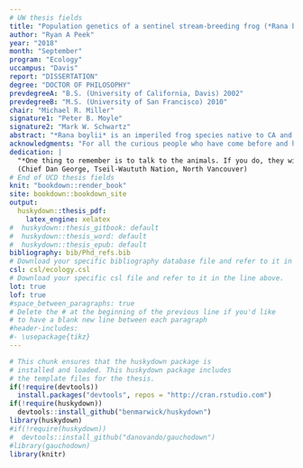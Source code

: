 ```yaml
---
# UW thesis fields
title: "Population genetics of a sentinel stream-breeding frog (*Rana boylii*)"
author: "Ryan A Peek"
year: "2018"
month: "September"
program: "Ecology"
uccampus: "Davis"
report: "DISSERTATION"
degree: "DOCTOR OF PHILOSOPHY"
prevdegreeA: "B.S. (University of California, Davis) 2002"
prevdegreeB: "M.S. (University of San Francisco) 2010"
chair: "Michael R. Miller"
signature1: "Peter B. Moyle"
signature2: "Mark W. Schwartz"
abstract: "*Rana boylii* is an imperiled frog species native to CA and OR, and it is currently designated as a species of special concern (CDFW) in the state of CA. It has been petitioned as candidate for federal (USFWS) and state (CDFW) listing. As a lotic breeding amphibian, *R. boylii* is tied closely to the local hydrology within the watersheds it inhabits. It is particularly sensitive to alterations to flow regimes. Future conservation of this species requires several crucial components, including establishing higher resolution watershed-level boundaries for populations across the species range,  delineation of distinct population segments that can be utilized in conservation management, and quantification of relative genomic health of these groups (i.e., genomic diversity,  measures of isolation, connectivity). We provide data on over 700 samples across the range of the species, identify six genomically distinct groups, as well as subdivision at local watershed scales. These data are congruent with other molecular data on *R. boylii*, although we identify and add individuals from the Feather watershed as a distinctive group, at both population and subpopulation scales. Quantification and comparison of genomic variation across populations indicates populations in the southern coast, southern Sierra Nevada, and Northern Sierra/Feather basin in California should have high prioritization in conservation efforts due to patterns of bottlenecking and low genomic diversity.    One major impact on *R. boylii* populations has been river regulation, or the hydrological alteration of flow by dams and diversions. River regulation has been implicated as a cause of fundamental changes to downstream aquatic ecosystems. Regulation changes the natural flow regime which may restrict population connectivity and decrease genetic diversity in some species. Since population connectivity and the maintenance of genetic diversity are fundamental drivers of long-term persistence, understanding the extent that river regulation impacts these critical attributes of genetic health is an important goal. Foothill yellow-legged frog (FYLF; *Rana boylii*) were historically abundant throughout many western rivers but have declined since the onset of regulation. However, the extent to which FYLF populations in regulated rivers are maintaining connectivity and genetic diversity is unknown. Here we use genetic methods to investigate the impacts of river regulation on FYLF to explore their potential for long-term persistence under continued regulation. We found FYLF in regulated rivers showed striking patterns of isolation and trajectories of genetic diversity loss relative to unregulated rivers. For example, river regulation explained the greatest amount of variance in population genetic differentiation compared with other covariates including geographic distance. Importantly, patterns of connectivity and genetic diversity loss were observed regardless of regulation level but were most prominent in locations with the greatest regulation intensity. Although our results do not bode well for long-term persistence of FYLF populations under current flow regulation regimes, they do highlight the power of genetic monitoring for assessing population health in aquatic organisms.    In addition, analyses of data on hybridization between *R. boylii* and *R. sierrae* in a single region of the Sierra Nevada of California is shown. Cross-breeding between species, or hybridization in vertebrates has generally been considered a rare occurrence. Hybridization between species may combine parental genotypes in ways that yield reproductively sterile or isolated lineages, and hybridization events may be short-lived and difficult to detect. Furthermore, cross-breeding or hybridization between closely related taxa can promote gene flow (introgression) between species, which may be an important evolutionary mechanism for either homogenization (reversing initial divergence between species) or reproductive isolation (potentially leading to speciation). Here, we used thousands of genetic markers from nuclear DNA to detect a very rare hybridization event between two co-occurring frog species (*R. boylii* and *R. sierrae*) in the Sierra Nevada of California. Hybridization events are rare but have occurred in the Feather drainage between these two species, however it appears these are terminal events based on PCA, admixture, and tests of heterozygosity in species diagnostic SNPs."
acknowledgments: "For all the curious people who have come before and hopefully after, I want to acknowledge you, and I hope we can do better to inspire and support those voices that may not have had the opportunities or priviledge I have had. Finishing a dissertation requires a community, and this dissertation would not have happened if it wasn’t for the amazing community of family, friends, and colleagues who helped me every step of the way. In particular, thank you to Leslie—you are my sun and gravity—you held me together, anchored our family, and made it possible to run this crazy academic marathon. To my dearest little tadpoles, Connor and Genevieve, you inspire me, you make me laugh every day, and you remind me the world still has hope as long as we nourish joy and curiosity. I hope one day you forgive me for the amount of time I’ve spent staring at a computer. Thanks to my mom for all the support and love over the years, and thanks to my sister, who continues to inspire me. And for all my close friends, bandmates, and officemates (you know who you are), you keep me sane, you motivate me, and you remind me every day that I really love this crazy journey. Thank you for your time, humor, and general levity. And finally, thanks to my Dad, who has cajoled, pestered, and annoyed me for far too long to “get a PhD”. . . thanks for believing it was possible even when I didn’t. Also, please never suggest anything like this again. I also want to acknowledge my committee and my colleagues at the Center for Watershed Sciences for providing feedback, guidance, and support throughout my graduate student career. The Graduate Group in Ecology has been a great place to grow and mature as a scientist and researcher."
dedication: |
  "*One thing to remember is to talk to the animals. If you do, they will talk back to you. But if you don’t talk to them, they won’t talk back to you, then you won’t understand. And when you don’t understand, you will fear, and when you fear, you will destroy the animals, and if you destroy the animals, you will destroy yourself*"    
  (Chief Dan George, Tseil-Waututh Nation, North Vancouver)
# End of UCD thesis fields
knit: "bookdown::render_book"
site: bookdown::bookdown_site
output: 
  huskydown::thesis_pdf: 
    latex_engine: xelatex
#  huskydown::thesis_gitbook: default
#  huskydown::thesis_word: default
#  huskydown::thesis_epub: default
bibliography: bib/Phd_refs.bib
# Download your specific bibliography database file and refer to it in the line above.
csl: csl/ecology.csl
# Download your specific csl file and refer to it in the line above.
lot: true
lof: true
#space_between_paragraphs: true
# Delete the # at the beginning of the previous line if you'd like
# to have a blank new line between each paragraph
#header-includes:
#- \usepackage{tikz}
---
```


<!--
Above is the YAML (YAML Ain't Markup Language) header that includes a lot of metadata used to produce the document.  Be careful with spacing in this header!

If you'd like to include a comment that won't be produced in your resulting file enclose it in a block like this.
-->

<!--
If you receive a duplicate label error after knitting, make sure to delete the index.Rmd file and then knit again.
-->

```r
# This chunk ensures that the huskydown package is
# installed and loaded. This huskydown package includes
# the template files for the thesis.
if(!require(devtools))
  install.packages("devtools", repos = "http://cran.rstudio.com")
if(!require(huskydown))
  devtools::install_github("benmarwick/huskydown")
library(huskydown)
#if(!require(huskydown))
#  devtools::install_github("danovando/gauchodown")
#library(gauchodown)
library(knitr)
```


<!--- Define Headers and Footers --->
\fancypagestyle{plain}{%
  \renewcommand{\headrulewidth}{0pt}%
  \fancyhf{}%
  \fancyfoot[C]{\thepage}
  \setlength\footskip{28pt}
}
\pagestyle{plain}


<!-- The {.unnumbered} option here means that the introduction will be "Chapter 0." You can also use {-} for no numbers on chapters. -->

<!-- Abstract 
\newpage
\pagestyle{fancy}
\fancyhead[L]{Abstract}
\fancyfoot[C]{\footnotesize \thepage}
\setlength\footskip{0pt}
\chapter*{ABSTRACT}
\addcontentsline{toc}{section}{Abstract}
##```{r child = '00_abstract.Rmd'}
##```
-->
